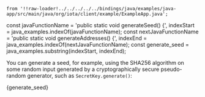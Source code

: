     from '!!raw-loader!../../../../../bindings/java/examples/java-app/src/main/java/org/iota/client/example/ExampleApp.java';
const javaFunctionName = 'public static void generateSeed() {', indexStart = java_examples.indexOf(javaFunctionName);
const nextJavaFunctionName = 'public static void generateAddresses() {', indexEnd = java_examples.indexOf(nextJavaFunctionName);
const generate_seed = java_examples.substring(indexStart, indexEnd);

You can generate a seed, for example, using the SHA256 algorithm on some random input generated by a cryptographically
secure pseudo-random generator, such as `SecretKey.generate()`:

<CodeBlock className="language-java">
    {generate_seed}
</CodeBlock>
